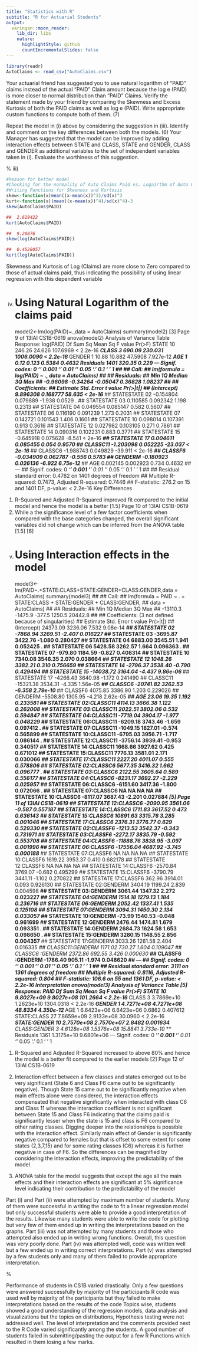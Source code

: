 ```yaml
---
title: "Statistics with R"
subtitle: "R for Actuarial Students"
output:
  xaringan::moon_reader:
    lib_dir: libs
    nature:
      highlightStyle: github
      countIncrementalSlides: false
---
```




```r
library(readr)
AutoClaims <- read_csv("AutoClaims.csv")
``` 

Your actuarial friend has suggested you to use natural logarithm of “PAID” claims instead of the actual “PAID” Claim amount because the log e (PAID) is more closer to
normal distribution than “PAID” Claims. Verify the statement made by your friend by comparing the Skewness and Excess Kurtosis of both the PAID claims as well as
log e (PAID). Write appropriate custom functions to compute both of them. (7)

Repeat the model in (i) above by considering the suggestion in (iii). Identify and comment on the key differences between both the models. (6)
Your Manager has suggested that the model can be improved by adding interaction effects between STATE and CLASS, STATE and GENDER, CLASS and GENDER
as additional variables to the set of independent variables taken in (i). Evaluate the worthiness of this suggestion.

%
iii)



```r
#Reason for better model
#Checking for the normality of Auto Claims Paid vs. Logairthm of Auto Claims Paid
#Writing Functions for Skewness and Kurtosis
skew<-function(x)mean((x-mean(x))^3)/sd(x)^3
kurt<-function(x)(mean((x-mean(x))^4)/sd(x)^4)-3
skew(AutoClaims$PAID)
``` 



```r
##  2.619422
kurt(AutoClaims$PAID)
``` 


```r
##  9.20876
skew(log(AutoClaims$PAID))
``` 

```r
##  0.4528057
kurt(log(AutoClaims$PAID))
``` 




Skewness and Kurtosis of Log (Claims) are more close to Zero compared to those of actual
claims paid, thus indicating the possibility of using linear regression with this dependent
variable


iv)
# Using Natural Logarithm of the claims paid
model2<-lm(log(PAID)~.,data = AutoClaims)
summary(model2)
[3]
Page 9 of 13IAI
CS1B-0619
anova(model2)
Analysis of Variance Table
Response: log(PAID)
Df Sum Sq Mean Sq F value Pr(>F)
STATE
10 246.26 24.626 107.6969 < 2.2e-16 ***
CLASS
3 690.09 230.031 1006.0090 < 2.2e-16 ***
GENDER
1 10.88 10.882 47.5908 7.927e-12 ***
AGE
1 0.12 0.123 0.5384 0.4632
Residuals 1401 320.35 0.229
---
Signif. codes: 0 ‘***’ 0.001 ‘**’ 0.01 ‘*’ 0.05 ‘.’ 0.1 ‘ ’ 1
##
## Call:
## lm(formula = log(PAID) ~ ., data = AutoClaims)
##
## Residuals:
## Min
1Q Median
3Q Max
## -0.96098 -0.34264 -0.05047 0.36828 1.08237
##
## Coefficients:
##
Estimate Std. Error t value Pr(>|t|)
## (Intercept) 9.896308 0.168777 58.635 < 2e-16 ***
## STATESTATE 02 -0.154804 0.079889 -1.938 0.0529 .
## STATESTATE 03 0.110585 0.092342 1.198 0.2313
## STATESTATE 04 0.049554 0.085147 0.582 0.5607
## STATESTATE 06 0.116190 0.091239 1.273 0.2031
## STATESTATE 07 0.142721 0.101543 1.406 0.1601
## STATESTATE 10 0.098014 0.107391 0.913 0.3616
## STATESTATE 12 0.027982 0.103105 0.271 0.7861
## STATESTATE 14 0.090316 0.102231 0.883 0.3771
## STATESTATE 15 -0.645918 0.075628 -8.541 < 2e-16 ***
## STATESTATE 17 0.004611 0.085455 0.054 0.9570
## CLASSC11 -1.203098 0.052225 -23.037 < 2e-16 ***
## CLASSC6
-1.988743 0.049829 -39.911 < 2e-16 ***
## CLASSF6
-0.034909 0.062787 -0.556 0.5783
## GENDERM
-0.180923 0.026136 -6.922 6.75e-12 ***
## AGE
0.002145 0.002923 0.734 0.4632
## ---
## Signif. codes: 0 '***' 0.001 '**' 0.01 '*' 0.05 '.' 0.1 ' ' 1
##
## Residual standard error: 0.4782 on 1401 degrees of freedom
## Multiple R-squared: 0.7473, Adjusted R-squared: 0.7446
## F-statistic: 276.2 on 15 and 1401 DF, p-value: < 2.2e-16
Key Differences
1. R-Squared and Adjusted R-Squared improved
fit compared to the initial model
and hence the model is a better
[1.5]
Page 10 of 13IAI
CS1B-0619
2. While a the significance level of a few factor coefficients when compared with the
base categories changed, the overall significant variables did not change which can
be inferred from the ANOVA table
[1.5]
[6]
v)
# Using Interaction effects in the model
model3<-lm(PAID~.+STATE:CLASS+STATE:GENDER+CLASS:GENDER,data = AutoClaims)
summary(model3)
##
## Call:
## lm(formula = PAID ~ . + STATE:CLASS + STATE:GENDER + CLASS:GENDER,
## data = AutoClaims)
##
## Residuals:
## Min
1Q Median
3Q Max
## -13110.3 -1475.9 -377.5 1250.5 20442.8
##
## Coefficients: (3 not defined because of singularities)
##
Estimate Std. Error t value Pr(>|t|)
## (Intercept)
24373.09 3236.06 7.532 9.08e-14 ***
## STATESTATE 02
-7868.94 3269.51 -2.407 0.016227 *
## STATESTATE 03
-3695.87 3422.76 -1.080 0.280427
## STATESTATE 04
6883.00 3545.51 1.941 0.052425 .
## STATESTATE 06
5428.58 3262.57 1.664 0.096363 .
## STATESTATE 07
-979.80 1184.59 -0.827 0.408314
## STATESTATE 10
7340.08 3546.35 2.070 0.038664 *
## STATESTATE 12
1048.26 3382.21 0.310 0.756659
## STATESTATE 14
-2796.37 3538.40 -0.790 0.429494
## STATESTATE 15
-14038.72 3164.04 -4.437 9.86e-06 ***
## STATESTATE 17
-4266.43 3640.98 -1.172 0.241490
## CLASSC11
-15321.38 3534.31 -4.335 1.56e-05 ***
## CLASSC6
-20741.82 3262.53 -6.358 2.79e-10 ***
## CLASSF6
4075.85 3386.90 1.203 0.229026
## GENDERM
-5508.80 1305.95 -4.218 2.62e-05 ***
## AGE
23.06 19.35 1.192 0.233581
## STATESTATE 02:CLASSC11 4114.13 3666.38 1.122 0.262008
## STATESTATE 03:CLASSC11 2022.51 3802.06 0.532 0.594847
## STATESTATE 04:CLASSC11 -7719.04 3904.17 -1.977 0.048229 *
## STATESTATE 06:CLASSC11 -6209.18 3743.46 -1.659 0.097412 .
## STATESTATE 07:CLASSC11 -1049.15 1827.01 -0.574 0.565899
## STATESTATE 10:CLASSC11 -6795.03 3956.71 -1.717 0.086144 .
## STATESTATE 12:CLASSC11 -3756.14 3939.41 -0.953 0.340517
## STATESTATE 14:CLASSC11 1668.66 3927.62 0.425 0.671012
## STATESTATE 15:CLASSC11 7776.13 3581.01 2.171 0.030066 *
## STATESTATE 17:CLASSC11 2227.20 4011.07 0.555 0.578806
## STATESTATE 02:CLASSC6 5677.35 3416.32 1.662 0.096777 .
## STATESTATE 03:CLASSC6 2122.55 3605.64 0.589 0.556177
## STATESTATE 04:CLASSC6 -8231.17 3692.27 -2.229 0.025957 *
## STATESTATE 06:CLASSC6 -6151.60 3417.36 -1.800 0.072066 .
## STATESTATE 07:CLASSC6
NA
NA NA
NA
## STATESTATE 10:CLASSC6 -8117.07 3687.43 -2.201 0.027884 *
[5]
Page 11 of 13IAI
CS1B-0619
## STATESTATE 12:CLASSC6 -2090.95 3561.06 -0.587 0.557187
## STATESTATE 14:CLASSC6 1711.83 3617.52 0.473 0.636143
## STATESTATE 15:CLASSC6 10891.63 3315.76 3.285 0.001046 **
## STATESTATE 17:CLASSC6 2376.31 3776.77 0.629 0.529330
## STATESTATE 02:CLASSF6 -1213.53 3542.37 -0.343 0.731971
## STATESTATE 03:CLASSF6 -2272.17 3835.79 -0.592 0.553708
## STATESTATE 04:CLASSF6 -11888.76 3838.95 -3.097 0.001996 **
## STATESTATE 06:CLASSF6 -17556.04 4687.92 -3.745 0.000188 ***
## STATESTATE 07:CLASSF6
NA
NA NA
NA
## STATESTATE 10:CLASSF6 1619.22 3953.37 0.410 0.682178
## STATESTATE 12:CLASSF6
NA
NA NA
NA
## STATESTATE 14:CLASSF6 -2570.84 3769.07 -0.682 0.495299
## STATESTATE 15:CLASSF6 -3790.79 3441.11 -1.102 0.270822
## STATESTATE 17:CLASSF6 362.96 3914.01 0.093 0.926130
## STATESTATE 02:GENDERM 3404.19 1199.24 2.839 0.004598 **
## STATESTATE 03:GENDERM 3061.44 1347.32 2.272 0.023227 *
## STATESTATE 04:GENDERM 1514.18 1279.13 1.184 0.236716
## STATESTATE 06:GENDERM 2052.42 1337.41 1.535 0.125108
## STATESTATE 07:GENDERM 3094.31 1450.30 2.134 0.033057 *
## STATESTATE 10:GENDERM -73.99 1540.53 -0.048 0.961699
## STATESTATE 12:GENDERM 2476.44 1474.81 1.679 0.093351 .
## STATESTATE 14:GENDERM 2684.73 1624.58 1.653 0.098650 .
## STATESTATE 15:GENDERM 3280.15 1148.55 2.856 0.004357 **
## STATESTATE 17:GENDERM 3033.26 1261.58 2.404 0.016335 *
## CLASSC11:GENDERM
1171.02 730.27 1.604 0.109047
## CLASSC6 :GENDERM
2372.86 692.55 3.426 0.000630 ***
## CLASSF6 :GENDERM
-1786.40 905.11 -1.974 0.048620 *
## ---
## Signif. codes: 0 '***' 0.001 '**' 0.01 '*' 0.05 '.' 0.1 ' ' 1
##
## Residual standard error: 3111 on 1361 degrees of freedom
## Multiple R-squared: 0.8116, Adjusted R-squared: 0.804
## F-statistic: 106.6 on 55 and 1361 DF, p-value: < 2.2e-16
Interpretation
anova(model3)
Analysis of Variance Table
[5]
Response: PAID
Df Sum Sq Mean Sq F value Pr(>F)
STATE
10 9.8027e+09 9.8027e+08 101.2664 < 2.2e-16 ***
CLASS
3 3.7869e+10 1.2623e+10 1304.0318 < 2.2e-16 ***
GENDER
1 4.7271e+08 4.7271e+08 48.8334 4.350e-12 ***
AGE
1 6.6423e+06 6.6423e+06 0.6862 0.407612
STATE:CLASS 27 7.8659e+09 2.9133e+08 30.0960 < 2.2e-16 ***
STATE:GENDER 10 2.7570e+08 2.7570e+07 2.8482 0.001634 **
CLASS:GENDER 3 4.6128e+08 1.5376e+08 15.8841 3.733e-10 ***
Residuals 1361 1.3175e+10 9.6801e+06
---
Signif. codes: 0 ‘***’ 0.001 ‘**’ 0.01 ‘*’ 0.05 ‘.’ 0.1 ‘ ’ 1
1. R-Squared and Adjusted R-Squared increased to above 80% and hence the model is a
better fit compared to the earlier models
[2]
Page 12 of 13IAI
CS1B-0619
2. Interaction effect between a few classes and states emerged out to be very
significant (State 6 and Class F6 came out to be significantly negative). Though State
15 came out to be significantly negative when main effects alone were considered,
the interaction effects compensated that negative significantly when interacted with
class C6 and Class 11 whereas the interaction coefficient is not significant between
State 15 and Class F6 indicating that the claims paid is significantly lesser when the
state is 15 and class is F6 compared to other rating classes. Digging deeper into the
relationships is possible with the interaction effect. Similarly main effect of Gender is
significantly negative compared to females but that is offset to some extent for some
states (2,3,7,15) and for some rating classes (C6) whereas it is further negative in
case of F6. So the differences can be magnified by considering the interaction
effects, improving the predictability of the model

3.
ANOVA table for the model suggests that except the age all the main effects and
their interaction effects are significant at 5% significance level
indicating their
contribution to the predictability of the model


Part (i) and Part (ii) were attempted by maximum number of students. Many of them
were successful in writing the code to fit a linear regression model but only successful
students were able to provide a good interpretation of the results. Likewise many
students were able to write the code for plotting but very few of them ended up in
writing the interpretations based on the graphs. Part (iii) was not attempted by many
students and those who attempted also ended up in writing wrong functions. Overall,
this question was very poorly done. Part (iv) was attempted well, code was written well
but a few ended up in writing correct interpretations. Part (v) was attempted by a few
students only and many of them failed to provide appropriate interpretation.

%


Performance of students in CS1B varied drastically. Only a few questions were
answered successfully by majority of the participants
R code was used well by majority of the participants but they failed to make
interpretations based on the results of the code
Topics wise, students showed a good understanding of the regression models, data
analysis and visualizations but the topics on distributions, Hypothesis testing were not
addressed well.
The level of interpretation and the comments provided next to the R Code varied
significantly among the students.
A good number of students failed in submitting/pasting the output for a few R
Functions which resulted in them losing a few marks.

